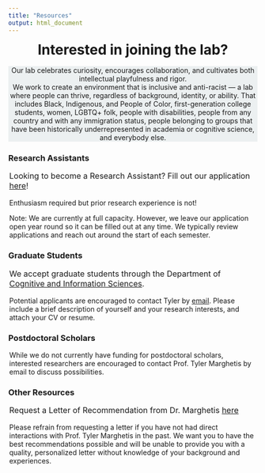 ```yaml
---
title: "Resources"
output: html_document
---
```


<style>
.title {
    display: none;
}

.header {
  background-color: #ECF0F1;
  padding: 0px;
  margin: 0px;
  text-align: center;
  width: 100%;
}

</style>


<h1 style="text-align: center; margin-top: 5px; margin-bottom: 16.5px;">Interested in joining the lab?</h1>

<div class="header">
  <p>Our lab celebrates curiosity, encourages collaboration, and cultivates both intellectual playfulness and rigor.<br>
We work to create an environment that is inclusive and anti-racist — a lab where people can thrive, regardless of background, identity, or ability. That includes Black, Indigenous, and People of Color, first-generation college students, women, LGBTQ+ folk, people with disabilities, people from any country and with any immigration status, people belonging to groups that have been historically underrepresented in academia or cognitive science, and everybody else. </p>
</div>

<h3>Research Assistants</h3>
<p style="font-size: 16px; padding-left: 2px;"> Looking to become a Research Assistant? Fill out our application [here](https://forms.gle/6AkBRiceyc54aB378)!</p>
<p style="padding-left: 2px">Enthusiasm required but prior research experience is not! </p>
<p style="padding-left: 2px">Note: We are currently at full capacity. However, we leave our application open year round so it can be filled out at any time. We typically review applications and reach out around the start of each semester.</p>

<h3>Graduate Students</h3>
<p style="font-size: 16px; padding-left: 2px;">We accept graduate students through the Department of [Cognitive and Information Sciences](https://cogsci.ucmerced.edu/node/551).</p>
<p style="padding-left: 2px">Potential applicants are encouraged to contact Tyler by [email](https://marghetislab.github.io/contact.html). Please include a brief description of yourself and your research interests, and attach your CV or resume.</p>

<h3>Postdoctoral Scholars</h3>
<p style="padding-left: 2px"> While we do not currently have funding for postdoctoral scholars, interested researchers are encouraged to contact Prof. Tyler Marghetis by email to discuss possibilities.</p>

<h3>Other Resources</h3>
<p style="font-size: 16px; padding-left: 2px;"> Request a Letter of Recommendation from Dr. Marghetis [here](https://forms.gle/ZRgDLkYU8yTdyATJ8)</p>
<p style="padding-left: 2px">Please refrain from requesting a letter if you have not had direct interactions with Prof. Tyler Marghetis in the past. We want you to have the best recommendations possible and will be unable to provide you with a quality, personalized letter without knowledge of your background and experiences.</p>
</body>